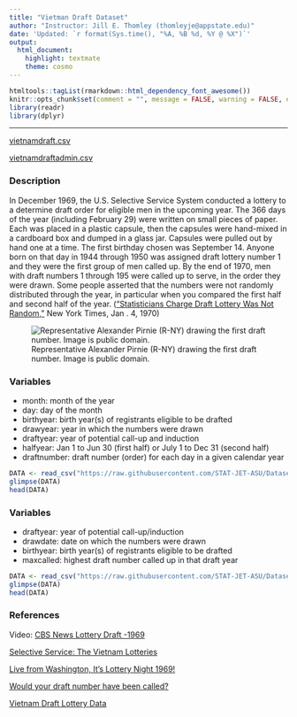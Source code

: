 ```yaml
---
title: "Vietman Draft Dataset"
author: "Instructor: Jill E. Thomley (thomleyje@appstate.edu)"
date: 'Updated: `r format(Sys.time(), "%A, %B %d, %Y @ %X")`'
output: 
  html_document: 
    highlight: textmate
    theme: cosmo
---
```


```r
htmltools::tagList(rmarkdown::html_dependency_font_awesome())
knitr::opts_chunk$set(comment = "", message = FALSE, warning = FALSE, echo = FALSE)
library(readr)
library(dplyr)
```

<hr>

<i class="fas fa-database"></i> [vietnamdraft.csv](https://raw.githubusercontent.com/STAT-JET-ASU/Datasets/master/Instructor/vietnamdraft.csv)

<i class="fas fa-database"></i> [vietnamdraftadmin.csv](https://raw.githubusercontent.com/STAT-JET-ASU/Datasets/master/Instructor/vietnamdraftadmin.csv)


### Description

In December 1969, the U.S. Selective Service System conducted a lottery to a determine draft order for eligible men in the upcoming year. The 366 days of the year (including February 29) were written on small pieces of paper. Each was placed in a plastic capsule, then the capsules were hand-mixed in a cardboard box and dumped in a glass jar. Capsules were pulled out by hand one at a time. The first birthday chosen was September 14. Anyone born on that day in 1944 through 1950 was assigned draft lottery number 1 and they were the first group of men called up. By the end of 1970, men with draft numbers 1 through 195 were called up to serve, in the order they were drawn. Some people asserted that the numbers were not randomly distributed through the year, in particular when you compared the first half and second half of the year. (["Statisticians Charge Draft Lottery Was Not Random,"](https://www.nytimes.com/1970/01/04/archives/statisticians-charge-draft-lottery-was-not-random.html) New York Times, Jan . 4, 1970)

![Representative Alexander Pirnie (R-NY) drawing the first draft number. Image is public domain.](https://stat-jet-asu.github.io/Moodlepics/draftlottery1968.jpg)


### Variables

* month: month of the year
* day: day of the month
* birthyear: birth year(s) of registrants eligible to be drafted
* drawyear: year in which the numbers were drawn
* draftyear: year of potential call-up and induction
* halfyear: Jan 1 to Jun 30 (first half) or July 1 to Dec 31 (second half)  
* draftnumber: draft number (order) for each day in a given calendar year

```r
DATA <- read_csv("https://raw.githubusercontent.com/STAT-JET-ASU/Datasets/master/Instructor/vietnamdraft.csv")
glimpse(DATA)
head(DATA)
```


### Variables

* draftyear: year of potential call-up/induction
* drawdate: date on which the numbers were drawn
* birthyear: birth year(s) of registrants eligible to be drafted
* maxcalled: highest draft number called up in that draft year

```r
DATA <- read_csv("https://raw.githubusercontent.com/STAT-JET-ASU/Datasets/master/Instructor/vietnamdraftadmin.csv")
glimpse(DATA)
head(DATA)
```


### References

Video: [CBS News Lottery Draft -1969](https://youtu.be/-p5X1FjyD_g)

[Selective Service: The Vietnam Lotteries](https://www.sss.gov/About/History-And-Records/lotter1)

[Live from Washington, It’s Lottery Night 1969!](http://www.historynet.com/live-from-dc-its-lottery-night-1969.htm)

[Would your draft number have been called?](https://www.usatoday.com/vietnam-war/draft-picker)

[Vietnam Draft Lottery Data](http://www.randomservices.org/random/data/Draft.html)
